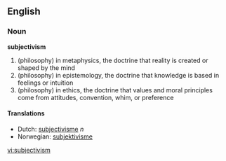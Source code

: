 ==English==

===Noun===
'''subjectivism'''

# (philosophy) in metaphysics, the doctrine that reality is created or shaped by the mind 
# (philosophy) in epistemology, the doctrine that knowledge is based in feelings or intuition 
# (philosophy) in ethics, the doctrine that values and moral principles come from attitudes, convention, whim, or preference  

====Translations====
*Dutch: [[subjectivisme]] ''n''
*Norwegian: [[subjektivisme]]

[[vi:subjectivism]]